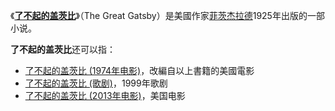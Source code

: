 《'''[[了不起的盖茨比|了不起的盖茨比]]'''》（The Great Gatsby）是美國作家[[菲茨杰拉德|菲茨杰拉德]]1925年出版的一部小说。

'''了不起的盖茨比'''还可以指：
*[[了不起的盖茨比_(1974年电影)|了不起的盖茨比 (1974年电影)]]，改編自以上書籍的美國電影
*[[了不起的盖茨比_(歌剧)|了不起的盖茨比 (歌剧)]]，1999年歌剧
*[[了不起的盖茨比_(2013年电影)|了不起的盖茨比 (2013年电影)]]，美国电影

{{Disambig}}